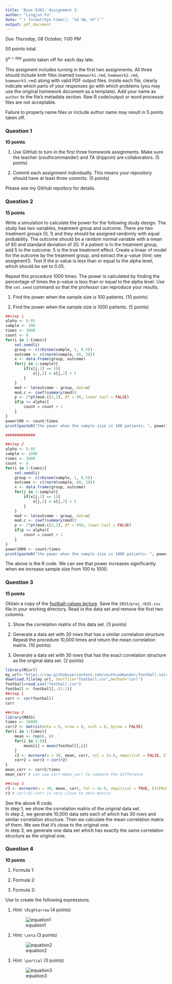 ```yaml
---
title: 'Bios 6301: Assignment 3'
author: "Lingjun Fu"
date: "`r format(Sys.time(), '%d %B, %Y')`"
output: pdf_document
---
```


*Due Thursday, 08 October, 1:00 PM*

50 points total.

$5^{n=day}$ points taken off for each day late.

This assigment includes turning in the first two assignments. All three should
include knitr files (named `homework1.rmd`, `homework2.rmd`, `homework3.rmd`)
along with valid PDF output files. Inside each file, clearly indicate which
parts of your responses go with which problems (you may use the original homework
document as a template). Add your name as `author` to the file's metadata section.
Raw R code/output or word processor files are not acceptable.

Failure to properly name files or include author name may result in 5 points taken off.

### Question 1 ###

**10 points**

1. Use GitHub to turn in the first three homework assignments. Make sure the teacher (couthcommander) and TA (trippcm) are collaborators. (5 points)

1. Commit each assignment individually.  This means your repository should have at least three commits. (5 points)

Please see my GitHub repsitory for details.

### Question 2 ###

**15 points**

Write a simulation to calculate the power for the following study
design.  The study has two variables, treatment group and outcome.
There are two treatment groups (0, 1) and they should be assigned
randomly with equal probability.  The outcome should be a random normal
variable with a mean of 60 and standard deviation of 20.  If a patient
is in the treatment group, add 5 to the outcome.  5 is the true
treatment effect.  Create a linear of model for the outcome by the
treatment group, and extract the p-value (hint: see assigment1).
Test if the p-value is less than or equal to the alpha level, which
should be set to 0.05.

Repeat this procedure 1000 times. The power is calculated by finding
the percentage of times the p-value is less than or equal to the alpha
level.  Use the `set.seed` command so that the professor can reproduce
your results.

1. Find the power when the sample size is 100 patients. (10 points)

1. Find the power when the sample size is 1000 patients. (5 points)

```r
##step 1
alpha <- 0.05
sample <- 100
times <- 1000
count <- 0
for(i in 1:times){
    set.seed(i)
    group <- c(rbinom(sample, 1, 0.5))
    outcome <- c(rnorm(sample, 60, 20))
    x <- data.frame(group, outcome)
    for(j in 1:sample){
        if(x[j,1] == 1){
            x[j,2] = x[j,2] + 5
        }
    }
    mod <- lm(outcome ~ group, dat=x)
    mod.c <- coef(summary(mod))
    p <- 2*pt(mod.c[2,3], df = 98, lower.tail = FALSE)
    if(p <= alpha){
        count = count + 1
    }   
}
power100 <- count/times
print(paste0("the power when the sample size is 100 patients: ", power100))

#############

##step 2
alpha <- 0.05
sample <- 1000
times <- 1000
count <- 0
for(i in 1:times){
    set.seed(i)
    group <- c(rbinom(sample, 1, 0.5))
    outcome <- c(rnorm(sample, 60, 20))
    x <- data.frame(group, outcome)
    for(j in 1:sample){
        if(x[j,1] == 1){
            x[j,2] = x[j,2] + 5
        }
    }
    mod <- lm(outcome ~ group, dat=x)
    mod.c <- coef(summary(mod))
    p <- 2*pt(mod.c[2,3], df = 998, lower.tail = FALSE)
    if(p <= alpha){
        count = count + 1
    }   
}
power1000 <- count/times
print(paste0("the power when the sample size is 1000 patients: ", power1000))
```

The above is the R code. We can see that power increases significantly when we increase sample size from 100 to 1000.

### Question 3 ###

**15 points**

Obtain a copy of the [football-values lecture](https://github.com/couthcommander/football-values).
Save the `2015/proj_rb15.csv` file in your working directory.  Read
in the data set and remove the first two columns.

1. Show the correlation matrix of this data set. (3 points)

1. Generate a data set with 30 rows that has a similar correlation
structure.  Repeat the procedure 10,000 times and return the mean
correlation matrix. (10 points)

1. Generate a data set with 30 rows that has the exact correlation
structure as the original data set. (2 points)

```r
library(RCurl)
my_url<-"https://raw.githubusercontent.com/couthcommander/football-values/master/2015/proj_rb15.csv"
download.file(my_url, destfile="football.csv",method="curl")
football=read.csv("football.csv")
football <- football[,-(1:2)]
##step 1
corr <- cor(football)
corr

##step 2
library(MASS)
times <- 10000
corr2 <- matrix(data = 0, nrow = 8, ncol = 8, byrow = FALSE)
for(i in 1:times){
    mean <- rep(0, 8)
    for(i in 1:8){
        mean[i] = mean(football[,i])
    }  
    r2 <- mvrnorm(n = 30, mean, corr, tol = 1e-6, empirical = FALSE, EISPACK = FALSE)
    corr2 = corr2 + cor(r2)
}
mean_corr <- corr2/times
mean_corr # can use corr-mean_corr to compare the difference

##step 3
r3 <- mvrnorm(n = 30, mean, corr, tol = 1e-6, empirical = TRUE, EISPACK = FALSE)
r3 # cor(r3)-corr is very close to zero matrix
```

See the above R code.  
In step 1, we show the correlation matrix of the original data set.  
In step 2, we generate 10,000 data sets each of which has 30 rows and similar correlation structure. Then we calculate the mean correlation matrix of them. We see that it's close to the original one.  
In step 3, we generate one data set which has exactly the same correlation structure as the original one.

### Question 4 ###

**10 points**

1. Formula 1:
\begin{eqnarray}
P(B) &=& \sum_j P(B|A_j)P(A_j), \nonumber \\
     &\Rightarrow& P(A_i|B)=\frac {P(B|A_i)P(A_i)} {\sum_j P(B|A_j)P(A_j)}
\end{eqnarray}

2. Formula 2:  
\begin{equation}
\hat{f}(\zeta)=\int_{-\infty}^{\infty} f(x)e^{-2\pi ix\zeta}dx
\end{equation}

3. Formula 3:
\begin{equation}
\textbf{J}= \frac{d\textbf{f}}{d\textbf{x}} = [\frac{\partial\textbf{f}}{\partial x_1} \cdots \frac{\partial\textbf{f}}{\partial x_n}] =
\begin {bmatrix} 
\frac {\partial \emph{f}_1} {\partial \emph{x}_1} & \cdots & \frac {\partial{\emph{f}_1}} {\partial \emph{x}_n} \\
\vdots & \ddots & \vdots \\
\frac {\partial \emph{f}_m} {\partial \emph{x}_1} & \cdots & \frac {\partial{\emph{f}_m}} {\partial \emph{x}_n} \\
\end{bmatrix}
\end{equation}

Use \LaTeX to create the following expressions.

1. Hint: `\Rightarrow` (4 points)

    ![equation1](eq1.png)
     
1. Hint: `\zeta` (3 points)

    ![equation2](eq2.png)

1. Hint: `\partial` (3 points)

    ![equation3](eq3.png)
